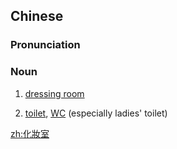 {{also|化妆室}}
==Chinese==
{{zh-forms|s=化妆室|type=21|t2=化粧室|alt=化裝室}}

===Pronunciation===
{{zh-pron
|m=huàzhuāng室
|c=faa3 zong1 sat1
|mn=hòa-chong-sek
|cat=n
}}

===Noun===
{{zh-noun}}

# [[dressing room]]
# {{lb|zh|dialectal}} [[toilet]], [[WC]] (especially ladies' toilet)

[[zh:化妝室]]
